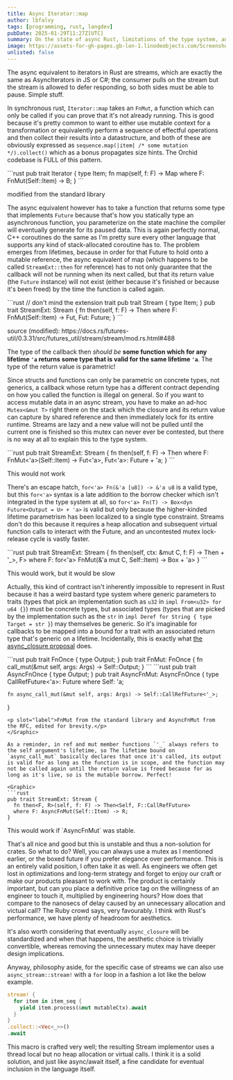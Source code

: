 ```yaml
---
title: Async Iterator::map
author: lbfalvy
tags: [programming, rust, langdev]
pubDate: 2025-01-29T11:27Z[UTC]
summary: On the state of async Rust, limitations of the type system, and Iterator::map
image: https://assets-for-gh-pages.gb-lon-1.linodeobjects.com/Screenshot%202025-01-29%20170323.png
unlisted: false
---
```


The async equivalent to iterators in Rust are streams, which are exactly the same as AsyncIterators in JS or C#; the consumer pulls on the stream but the stream is allowed to defer responding, so both sides must be able to pause. Simple stuff.

In synchronous rust, `Iterator::map` takes an `FnMut`, a function which can only be called if you can prove that it's not already running. This is good because it's pretty common to want to either use mutable context for a transformation or equivalently perform a sequence of effectful operations and then collect their results into a datastructure, and both of these are obviously expressed as `sequence.map(|item| /* some mutation */).collect()` which as a bonus propagates size hints. The Orchid codebase is FULL of this pattern.

<Graphic>
  ```rust
  pub trait Iterator {
    type Item;
    fn map<B, F>(self, f: F) -> Map<Self, F> where F: FnMut(Self::Item) -> B;
  }
  ```
  <p slot="label">modified from the standard library</p>
</Graphic>

The async equivalent however has to take a function that returns some type that implements `Future` because that's how you statically type an asynchronous function, you parameterize on the state machine the compiler will eventually generate for its paused data. This is again perfectly normal, C++ coroutines do the same as I'm pretty sure every other language that supports any kind of stack-allocated coroutine has to. The problem emerges from lifetimes, because in order for that Future to hold onto a mutable reference, the async equivalent of map (which happens to be called `StreamExt::then` for reference) has to not only guarantee that the callback will not be running when its next called, but that its return value (the `Future` instance) will not exist (either because it's finished or because it's been freed) by the time the function is called again.

<Graphic>
  ```rust
  // don't mind the extension trait
  pub trait Stream {
    type Item;
  }
  pub trait StreamExt: Stream {
    fn then<Fut, F>(self, f: F) -> Then<Self, Fut, F>
    where
      F: FnMut(Self::Item) -> Fut,
      Fut: Future;
  }
  ```
  <p slot="label">source (modified): https://docs.rs/futures-util/0.3.31/src/futures_util/stream/stream/mod.rs.html#488</p>
</Graphic>

The type of the callback then _should be_ **some function which for any lifetime `'a` returns some type that is valid for the same lifetime `'a`**. The type of the return value is parametric! 

Since structs and functions can only be parametric on concrete types, not generics, a callback whose return type has a different contract depending on how you called the function is illegal on general. So if you want to access mutable data in an async stream, you have to make an ad-hoc `Mutex<&mut T>` right there on the stack which the closure and its return value can capture by shared reference and then immediately lock for its entire runtime. Streams are lazy and a new value will not be pulled until the current one is finished so this mutex can never ever be contested, but there is no way at all to explain this to the type system.

<Graphic>
  ```rust
  pub trait StreamExt: Stream {
    fn then<Fut, F>(self, f: F) -> Then<Self, Fut, F>
    where
      F: FnMut<'a>(Self::Item) -> Fut<'a>,
      Fut<'a>: Future + 'a;
  }
  ```
  <p slot="label">This would not work</p>
</Graphic>

There's an escape hatch, `for<'a> Fn(&'a [u8]) -> &'a u8` is a valid type, but this `for<'a>` syntax is a late addition to the borrow checker which isn't integrated in the type system at all, so `for<'a> Fn(T) -> Box<dyn Future<Output = U> + 'a>` is valid but only because the higher-kinded lifetime parametrism has been localized to a single type constraint. Streams don't do this because it requires a heap allocation and subsequent virtual function calls to interact with the Future, and an uncontested mutex lock-release cycle is vastly faster.

<Graphic>
  ```rust
  pub trait StreamExt: Stream {
    fn then<C, F, R>(self, ctx: &mut C, f: F)
      -> Then<Self, Box<dyn Future<Output = R> + '_>, F>
    where F: for<'a> FnMut(&'a mut C, Self::Item)
      -> Box<dyn Future<Output = R> + 'a>
  }
  ```
  <p slot="label">This would work, but it would be slow</p>
</Graphic>

Actually, this kind of contract isn't inherently impossible to represent in Rust because it has a weird bastard type system where generic parameters to traits (types that pick an implementation such as `u32` in `impl From<u32> for u64 {}`) must be concrete types, but associated types (types that are picked by the implementation such as the `str` in `impl Deref for String { type Target = str }`) may themselves be generic. So it's imaginable for callbacks to be mapped into a bound for a trait with an associated return type that's generic on a lifetime. Incidentally, this is exactly what [the async_closure proposal](https://rust-lang.github.io/rfcs/3668-async-closures.html#asyncfn) does.

<Graphic>
  ```rust
  pub trait FnOnce<Args: Tuple> {
    type Output;
  }
  pub trait FnMut<Args: Tuple>: FnOnce<Args> {
    fn call_mut(&mut self, args: Args) -> Self::Output;
  }
  ```
  ```rust
  pub trait AsyncFnOnce<Args> {
    type Output;
  }
  pub trait AsyncFnMut<Args>: AsyncFnOnce<Args> {
    type CallRefFuture<'a>: Future<Output = Self::Output>
    where
      Self: 'a;

    fn async_call_mut(&mut self, args: Args) -> Self::CallRefFuture<'_>;
  }
  ```
  <p slot="label">FnMut from the standard library and AsyncFnMut from the RFC, edited for brevity.</p>
</Graphic>

As a reminder, in ref and mut member functions `'_` always refers to the self argument's lifetime, so The lifetime bound on `async_call_mut` basically declares that once it's called, its output is valid for as long as the function is in scope, and the function may not be called again until the return value is freed because for as long as it's live, so is the mutable borrow. Perfect!

<Graphic>
  ```rust
  pub trait StreamExt: Stream {
    fn then<F, R>(self, f: F) -> Then<Self, F::CallRefFuture>
    where F: AsyncFnMut(Self::Item) -> R;
  }
  ```
  <p slot="label">This would work if `AsyncFnMut` was stable.</p>
</Graphic>

That's all nice and good but this is unstable and thus a non-solution for crates. So what to do? Well, you can always use a mutex as I mentioned earlier, or the boxed future if you prefer elegance over performance. This is an entirely valid position, I often take it as well. As engineers we often get lost in optimizations and long-term strategy and forget to enjoy our craft or make our products pleasant to work with. The product is certainly important, but can you place a definitive price tag on the willingness of an engineer to touch it, multiplied by engineering hours? How does that compare to the nanosecs of delay caused by an unnecessary allocation and victual call? The Ruby crowd says, very favourably. I think with Rust's performance, we have plenty of headroom for aesthetics.

It's also worth considering that eventually `async_closure` will be standardized and when that happens, the aesthetic choice is trivially convertible, whereas removing the unnecessary mutex may have deeper design implications.

Anyway, philosophy aside, for the specific case of streams we can also use `async_stream::stream!` with a `for` loop in a fashion a lot like the below example.

```rust
stream! {
  for item in item_seq {
    yield item.process(&mut mutableCtx).await
  }
}
.collect::<Vec<_>>()
.await
```

This macro is crafted very well; the resulting Stream implementor uses a thread local but no heap allocation or virtual calls. I think it is a solid solution, and just like async/await itself, a fine candidate for eventual inclusion in the language itself.